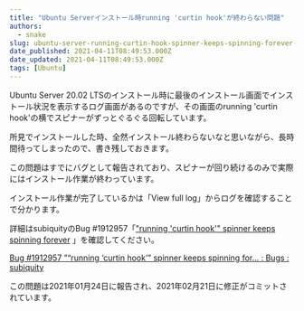 ```yaml
---
title: "Ubuntu Serverインストール時running 'curtin hook'が終わらない問題"
authors:
  - snake
slug: ubuntu-server-running-curtin-hook-spinner-keeps-spinning-forever-issue
date_published: 2021-04-11T08:49:53.000Z
date_updated: 2021-04-11T08:49:53.000Z
tags: [Ubuntu]
---
```


Ubuntu Server 20.02 LTSのインストール時に最後のインストール画面でインストール状況を表示するログ画面があるのですが、その画面のrunning 'curtin hook'の横でスピナーがずっとぐるぐる回転しています。

所見でインストールした時、全然インストール終わらないなと思いながら、長時間待ってしまったので、書き残しておきます。

この問題はすでにバグとして報告されており、スピナーが回り続けるのみで実際にはインストール作業が終わっています。

インストール作業が完了しているかは「View full log」からログを確認することで分かります。

詳細はsubiquityのBug #1912957「["running 'curtin hook'" spinner keeps spinning forever](https://bugs.launchpad.net/subiquity/+bug/1912957) 」を確認してください。

[Bug #1912957 ”“running ‘curtin hook’” spinner keeps spinning for... : Bugs : subiquity](https://bugs.launchpad.net/subiquity/+bug/1912957)

この問題は2021年01月24日に報告され、2021年02月21日に修正がコミットされています。
